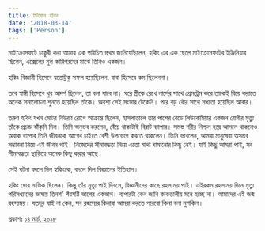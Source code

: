 ```yaml
---
title: স্টিফেন হকিং 
date: '2018-03-14'
tags: ['Person']
---
```


মাইক্রোসফটে চাকুরী করা আমার এক পরিচিত প্রথম জানিয়েছিলেন, হকিং এর এক ছেলে মাইক্রোসফটের ইঞ্জিনিয়ার ছিলেন, এক্সেলের মূল কারিগরদের মাঝে তিনিও একজন।

 

হকিং বিজ্ঞানী হিসেবে যতোটুকু সফল হয়েছিলেন, বাবা হিসেবে কম ছিলেননা।

 

তবে স্বামী হিসেবে খুব আদর্শ ছিলেন, তা বলা যাবে না। ঘরে স্ত্রীকে রেখে নার্সের সাথে প্রেমট্রেম করে তাকেই বিয়ে করাতে অনেক সমালোচনা শুনতে হয়েছিল তাঁকে। অবশ্য সেই সংসার টেকেনি। পরে বড় বৌর সাথে সখ্যতা হয়েছিল আবার।

 

তরুণ হকিং যখন মোটর নিউরণ রোগে আক্রান্ত ছিলেন, হাসপাতালে তার পাশের বেডে লিউকেমিয়ার একজন রোগীর মৃত্যু তাঁকে প্রচন্ড ঝাঁকুনি দিল। তিনি অনুভব করলেন, বেঁচে থাকাটাই বিরাট ব্যাপার। সমস্ত শরীর নিশ্চল হয়ে আসলে থাকলেও অবাক ব্যাপার তিনি জীবনকে আগের চাইতে বেশী উপভোগ করতে থাকলেন। তিনি ভাবলেন, আমরা মানুষেরা অসম্ভব সম্ভাবনা নিয়ে এই জীবন পাই। নিজেদের সীমাবদ্ধতা নিয়ে এতো মাথা ঘামানোর কিছু নেই। যাই কিছু আমরা পাই, সব সীমাবদ্ধতা ছাড়িয়ে অনেক কিছু করার আছে।

 

সেই ঘটনা বদলে দিল হকিংকে, বদলে দিল বিজ্ঞানের ইতিহাস।

 

হকিং ঘোর নাস্তিক ছিলেন। কিন্তু তাঁর মৃত্যু পাই দিবসে, বিজ্ঞানীদের কাছে রহস্যময় পাই। এইরকম রহস্যময় দিনে মৃত্যু পরিসখ্যানের ভাষায় তিনশ' পঁয়ষট্টি ভাগের একভাগ। ব্যপারটা কেন জানি কাকতালীয় মনে হচ্ছে না। আমাদের এই জন্ম রহস্যময়। যতদূর যাই না কেন, সব রহস্যের কিনারা আমরা করতে পারবো কিনা বলা মুশকিল।
 

প্রকাশঃ [১৪ মার্চ, ২০১৮](https://www.facebook.com/ashraful.alam/posts/10155096117015583)